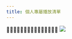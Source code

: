 ```yaml
---
title: 個人專屬播放清單
---
```


🐸🐸🐸🐸🐸🐸🐸🐸🐸🐸🐸🐸🐸🐸🐸
[![](https://media.tenor.com/c23KjadBzWYAAAAi/frog-dance.gif)](https://tenor.com/j4AwxJCZOUA.gif)